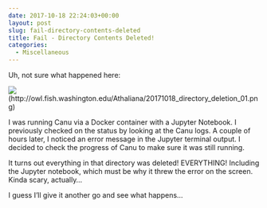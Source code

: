 ```yaml
---
date: 2017-10-18 22:24:03+00:00
layout: post
slug: fail-directory-contents-deleted
title: Fail - Directory Contents Deleted!
categories:
  - Miscellaneous
---
```


Uh, not sure what happened here:

![](https://owl.fish.washington.edu/Athaliana/20171018_directory_deletion_01.png)(http://owl.fish.washington.edu/Athaliana/20171018_directory_deletion_01.png)

I was running Canu via a Docker container with a Jupyter Notebook. I previously checked on the status by looking at the Canu logs. A couple of hours later, I noticed an error message in the Jupyter terminal output. I decided to check the progress of Canu to make sure it was still running.

It turns out everything in that directory was deleted! EVERYTHING! Including the Jupyter notebook, which must be why it threw the error on the screen. Kinda scary, actually...

I guess I'll give it another go and see what happens...

